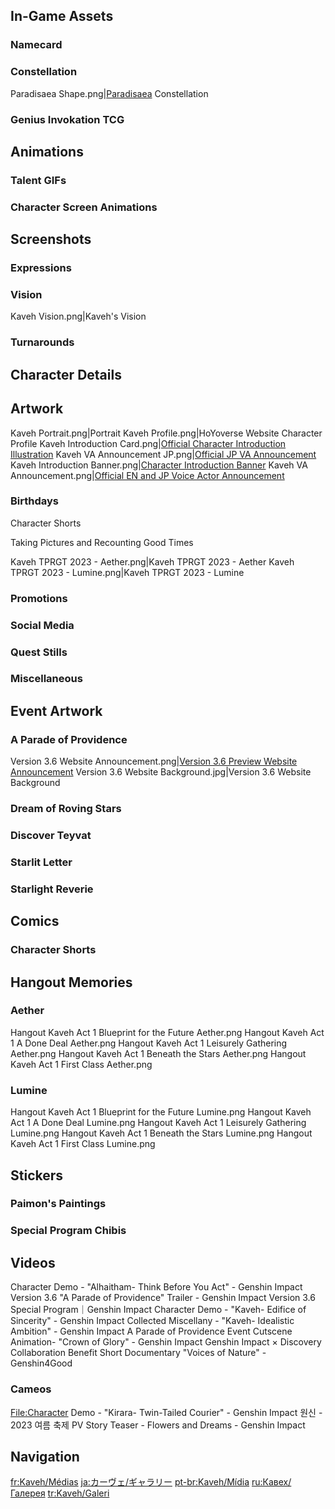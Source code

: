 {{CharacterTabs}}
{{TOC Limit}}

==In-Game Assets==
{{Assets}}
===Namecard===
{{Assets/Namecard|Domed Court|Kaveh}}

===Constellation===
<gallery>Paradisaea Shape.png|[[Paradisaea]] Constellation</gallery>

===Genius Invokation TCG===
{{Main|Genius Invokation TCG}}
{{Genius Invokation TCG Cards by Featured Gallery}}

==Animations==
===Talent GIFs===
{{Talent Previews by Character|Kaveh}}

===Character Screen Animations===
{{Preview/CharacterAnimations}}

==Screenshots==

===Expressions===
{{Character Expression|Kaveh|Default|Confident|Disappointed}}

===Vision===
<gallery>Kaveh Vision.png|Kaveh's Vision</gallery>

===Turnarounds===
{{Turnarounds}}

==Character Details==
{{Files by Character Gallery|Character Details|character=Kaveh}}

==Artwork==
<!-- Hide unused sections. Try to keep images in chronological order, based on release date. May reformat gallery once images flood, and then make subheadings and group images. -->
<gallery>
Kaveh Portrait.png|Portrait
Kaveh Profile.png|HoYoverse Website Character Profile
Kaveh Introduction Card.png|[https://twitter.com/GenshinImpact/status/1629023329616101378 Official Character Introduction Illustration]
Kaveh VA Announcement JP.png|[https://twitter.com/Genshin_7/status/1587050590391087104 Official JP VA Announcement]
Kaveh Introduction Banner.png|[https://www.hoyolab.com/article/16573707 Character Introduction Banner]<!--2023-02-24-->
Kaveh VA Announcement.png|[https://twitter.com/GenshinImpact/status/1651828595453509633 Official EN and JP Voice Actor Announcement]
</gallery>

===Birthdays===
{{Files by Character Gallery|Kaveh Birthday Artwork|character = Kaveh|not1=Character Shorts|not2=Taking Pictures and Recounting Good Times Images}}

;Character Shorts
{{Files by Character Gallery|Kaveh Birthday Artwork|character = Kaveh|not1=Character Birthday Artwork|not2=Taking Pictures and Recounting Good Times Images}}

;Taking Pictures and Recounting Good Times
{{Main|Taking Pictures and Recounting Good Times/Kaveh}}
<gallery>
Kaveh TPRGT 2023 - Aether.png|Kaveh TPRGT 2023 - Aether
Kaveh TPRGT 2023 - Lumine.png|Kaveh TPRGT 2023 - Lumine
</gallery>
<!--
{{Files by Character Gallery|Kaveh Birthday Artwork|character = Kaveh|not1=Character Shorts|not2=Character Birthday Artwork}}
===Holidays===
{{Files by Character Gallery|Holiday Artwork}}
-->
===Promotions===
{{Files by Character Gallery|Promotional Artwork}}

===Social Media===
{{Files by Character Gallery|Social Media Celebration}}

===Quest Stills===
{{Files by Character Gallery|Quest Stills}}

===Miscellaneous===
{{Files by Character Gallery|Miscellaneous Artwork|character=Kaveh}}

==Event Artwork==
===A Parade of Providence===
{{Main|Version/3.6|l1=A Parade of Providence}}
<gallery>
Version 3.6 Website Announcement.png|[https://twitter.com/GenshinImpact/status/1642376315683708929 Version 3.6 Preview Website Announcement]
Version 3.6 Website Background.jpg|Version 3.6 Website Background
</gallery>

===Dream of Roving Stars===
{{Main|Dream of Roving Stars}}
{{Files by Character Gallery|Dream of Roving Stars Images}}

===Discover Teyvat===
{{Main|Discover Teyvat}}
{{Files by Character Gallery|Discover Teyvat Images}}

===Starlit Letter===
{{Main|Starlit Letter}}
{{Files by Character Gallery|Starlit Letter Images}}

===Starlight Reverie===
{{Main|Starlight Reverie}}
{{Files by Character Gallery|Starlight Reverie Images}}

==Comics==
===Character Shorts===
{{Files by Character Gallery|Character Shorts|character = Kaveh|not1=Kaveh Birthday Artwork}}

==Hangout Memories==
{{Main|The Pendulum of Weal and Woe}}
===Aether===
<gallery>
Hangout Kaveh Act 1 Blueprint for the Future Aether.png
Hangout Kaveh Act 1 A Done Deal Aether.png
Hangout Kaveh Act 1 Leisurely Gathering Aether.png
Hangout Kaveh Act 1 Beneath the Stars Aether.png
Hangout Kaveh Act 1 First Class Aether.png
</gallery>
===Lumine===
<gallery>
Hangout Kaveh Act 1 Blueprint for the Future Lumine.png
Hangout Kaveh Act 1 A Done Deal Lumine.png
Hangout Kaveh Act 1 Leisurely Gathering Lumine.png
Hangout Kaveh Act 1 Beneath the Stars Lumine.png
Hangout Kaveh Act 1 First Class Lumine.png
</gallery>
<!--
===Genshin Impact Preview Manga===
<gallery>

</gallery>
===4-Panel Comics===
<gallery>

</gallery>
-->
==Stickers==
===Paimon's Paintings===
{{Paimon's Paintings Images|Kaveh|nochar=1|nopplink=1}}

===Special Program Chibis===
{{Files by Character Gallery|Special Program Chibis}}

==Videos==
<!-- Keep videos in chronological order. -->
<gallery>
Character Demo - "Alhaitham- Think Before You Act" - Genshin Impact
Version 3.6 "A Parade of Providence" Trailer - Genshin Impact
Version 3.6 Special Program｜Genshin Impact
Character Demo - "Kaveh- Edifice of Sincerity" - Genshin Impact
Collected Miscellany - "Kaveh- Idealistic Ambition" - Genshin Impact
A Parade of Providence Event Cutscene Animation- "Crown of Glory" - Genshin Impact
Genshin Impact × Discovery Collaboration Benefit Short Documentary "Voices of Nature" -Genshin4Good
</gallery>

===Cameos===
<gallery>
File:Character Demo - "Kirara- Twin-Tailed Courier" - Genshin Impact
원신 - 2023 여름 축제 PV 
Story Teaser - Flowers and Dreams - Genshin Impact
</gallery>
<!--
===Cameos===

==References==
{{Reflist}}
-->

==Navigation ==
{{Character Navbox|Gallery}}

[[fr:Kaveh/Médias]]
[[ja:カーヴェ/ギャラリー]]
[[pt-br:Kaveh/Mídia]]
[[ru:Кавех/Галерея]]
[[tr:Kaveh/Galeri]]
